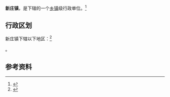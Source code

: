 {{中国乡级行政区|37/13/25/108/000}}

'''新庄镇'''，是{{PRC admin/fullname|37/13/25/108/000|3}}下辖的一个[[乡镇|乡镇]]级行政单位。<ref>{{PRC admin/ref sgc|{{PRC admin/parent|37/13/25/108/000}}}}</ref>

== 行政区划 ==

新庄镇下辖以下地区：<ref>{{PRC admin/ref sgc|37/13/25/108/000}}</ref>

{{PRC admin/children|37/13/25/108/000}}。

== 参考资料 ==

{{reflist}}

{{行政区划小作品}}
{{PRC admin/navcat|37/13/25/108/000}}